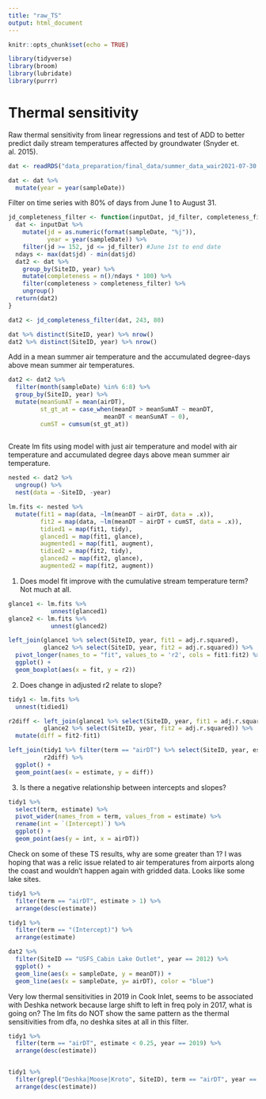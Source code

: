```yaml
---
title: "raw_TS"
output: html_document
---
```


```r
knitr::opts_chunk$set(echo = TRUE)

library(tidyverse)
library(broom)
library(lubridate)
library(purrr)
```


# Thermal sensitivity 

Raw thermal sensitivity from linear regressions and test of ADD to better predict daily stream temperatures affected by groundwater (Snyder et. al. 2015).

```r
dat <- readRDS("data_preparation/final_data/summer_data_wair2021-07-30.rds")

dat <- dat %>% 
  mutate(year = year(sampleDate))
```

Filter on time series with 80% of days from June 1 to August 31.

```r
jd_completeness_filter <- function(inputDat, jd_filter, completeness_filter) {
  dat <- inputDat %>% 
    mutate(jd = as.numeric(format(sampleDate, "%j")),
           year = year(sampleDate)) %>% 
    filter(jd >= 152, jd <= jd_filter) #June 1st to end date
  ndays <- max(dat$jd) - min(dat$jd)
  dat2 <- dat %>%
    group_by(SiteID, year) %>%
    mutate(completeness = n()/ndays * 100) %>% 
    filter(completeness > completeness_filter) %>% 
    ungroup()
  return(dat2)
}

dat2 <- jd_completeness_filter(dat, 243, 80)

dat %>% distinct(SiteID, year) %>% nrow()
dat2 %>% distinct(SiteID, year) %>% nrow()
```

Add in a mean summer air temperature and the accumulated degree-days above mean summer air temperatures.

```r
dat2 <- dat2 %>% 
  filter(month(sampleDate) %in% 6:8) %>% 
  group_by(SiteID, year) %>% 
  mutate(meanSumAT = mean(airDT),
         st_gt_at = case_when(meanDT > meanSumAT ~ meanDT,
                           meanDT < meanSumAT ~ 0),
         cumST = cumsum(st_gt_at))
  
```

Create lm fits using model with just air temperature and model with air temperature and accumulated degree days above mean summer air temperature.

```r
nested <- dat2 %>% 
  ungroup() %>% 
  nest(data = -SiteID, -year)

lm.fits <- nested %>% 
  mutate(fit1 = map(data, ~lm(meanDT ~ airDT, data = .x)),
         fit2 = map(data, ~lm(meanDT ~ airDT + cumST, data = .x)),
         tidied1 = map(fit1, tidy),
         glanced1 = map(fit1, glance),
         augmented1 = map(fit1, augment),
         tidied2 = map(fit2, tidy),
         glanced2 = map(fit2, glance),
         augmented2 = map(fit2, augment)) 

```


1. Does model fit improve with the cumulative stream temperature term? Not much at all.


```r
glance1 <- lm.fits %>% 
            unnest(glanced1)
glance2 <- lm.fits %>% 
            unnest(glanced2)

left_join(glance1 %>% select(SiteID, year, fit1 = adj.r.squared),
          glance2 %>% select(SiteID, year, fit2 = adj.r.squared)) %>%
  pivot_longer(names_to = "fit", values_to = 'r2', cols = fit1:fit2) %>% 
  ggplot() +
  geom_boxplot(aes(x = fit, y = r2))

```

2. Does change in adjusted r2 relate to slope?

```r
tidy1 <- lm.fits %>% 
  unnest(tidied1)

r2diff <- left_join(glance1 %>% select(SiteID, year, fit1 = adj.r.squared),
          glance2 %>% select(SiteID, year, fit2 = adj.r.squared)) %>% 
  mutate(diff = fit2-fit1)

left_join(tidy1 %>% filter(term == "airDT") %>% select(SiteID, year, estimate),
          r2diff) %>% 
  ggplot() +
  geom_point(aes(x = estimate, y = diff))
```

3. Is there a negative relationship between intercepts and slopes?

```r
tidy1 %>% 
  select(term, estimate) %>% 
  pivot_wider(names_from = term, values_from = estimate) %>%
  rename(int = `(Intercept)`) %>% 
  ggplot() +
  geom_point(aes(y = int, x = airDT))
```



Check on some of these TS results, why are some greater than 1? I was hoping that was a relic issue related to air temperatures from airports along the coast and wouldn't happen again with gridded data. Looks like some lake sites.

```r
tidy1 %>% 
  filter(term == "airDT", estimate > 1) %>% 
  arrange(desc(estimate))

tidy1 %>% 
  filter(term == "(Intercept)") %>% 
  arrange(estimate)
```


```r
dat2 %>% 
  filter(SiteID == "USFS_Cabin Lake Outlet", year == 2012) %>% 
  ggplot() +
  geom_line(aes(x = sampleDate, y = meanDT)) +
  geom_line(aes(x = sampleDate, y= airDT), color = "blue")
```


Very low thermal sensitivities in 2019 in Cook Inlet, seems to be associated with Deshka network because large shift to left in freq poly in 2017, what is going on? The lm fits do NOT show the same pattern as the thermal sensitivities from dfa, no deshka sites at all in this filter.

```r
tidy1 %>% 
  filter(term == "airDT", estimate < 0.25, year == 2019) %>% 
  arrange(desc(estimate))


tidy1 %>% 
  filter(grepl("Deshka|Moose|Kroto", SiteID), term == "airDT", year == 2019) %>% 
  arrange(desc(estimate))

```



